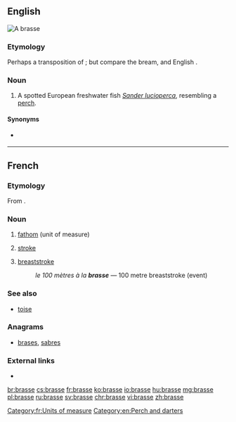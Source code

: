 ==English==
[[File:StizostedionLuciopercaAquarium.JPG|thumb|A '''brasse''']]
{{wikipedia|Sander (genus)}}
{{wikispecies|Sander lucioperca}}

===Etymology===
Perhaps a transposition of {{m|en|barse}}; but compare {{etyl|de|en}} {{m|de|Brasse}} the bream, and English {{m|en|bream}}.

===Noun===
{{en-noun}}

# A spotted European freshwater fish ''[[Sander lucioperca]]'', resembling a [[perch]].

====Synonyms====
* {{sense|Sander lucioperca}} {{l|en|zander}}

----

==French==

===Etymology===
From {{etyl|la|fr}} {{m|la|bracchium|(tesa) bracchia|(outstretched) arms}}.

===Noun===
{{fr-noun|f}}

# [[fathom]] (unit of measure)
# {{label|fr|swimming}} [[stroke]]
# {{label|fr|swimming}} [[breaststroke]]
#: ''le 100 mètres à la '''brasse''''' &mdash; 100 metre breaststroke (event)

===See also===
* [[toise]]

===Anagrams===
* [[brases#French|brases]], [[sabres#French|sabres]]

===External links===
* {{R:TLFi}}

[[Category:fr:Units of measure]]
[[Category:en:Perch and darters]]

[[br:brasse]]
[[cs:brasse]]
[[fr:brasse]]
[[ko:brasse]]
[[io:brasse]]
[[hu:brasse]]
[[mg:brasse]]
[[pl:brasse]]
[[ru:brasse]]
[[sv:brasse]]
[[chr:brasse]]
[[vi:brasse]]
[[zh:brasse]]